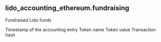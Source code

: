 ## lido_accounting_ethereum.fundraising 
Fundraised Lido funds

<ParamField path="period">
Timestamp of the accounting entry
</ParamField>
<ParamField path="token">
Token name
</ParamField>
<ParamField path="value">
Token value
</ParamField>
<ParamField path="tx_hash">
Transaction hash
</ParamField>
